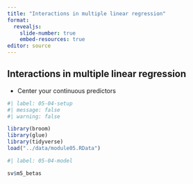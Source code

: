 ```yaml
---
title: "Interactions in multiple linear regression"
format: 
  revealjs:
    slide-number: true
    embed-resources: true
editor: source
---
```


## Interactions in multiple linear regression

-   Center your continuous predictors

```r
#| label: 05-04-setup
#| message: false
#| warning: false

library(broom)
library(glue)
library(tidyverse)
load("../data/module05.RData")
```

```r
#| label: 05-04-model

sv$m5_betas
```